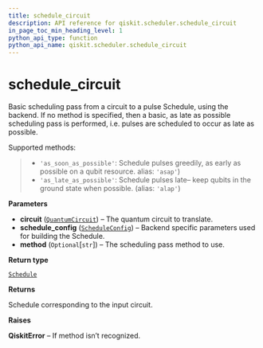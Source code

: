 ```yaml
---
title: schedule_circuit
description: API reference for qiskit.scheduler.schedule_circuit
in_page_toc_min_heading_level: 1
python_api_type: function
python_api_name: qiskit.scheduler.schedule_circuit
---
```


# schedule\_circuit

<Function id="qiskit.scheduler.schedule_circuit" name="schedule_circuit" isDedicatedPage={true} github="https://github.com/qiskit/qiskit/tree/stable/0.14/qiskit/scheduler/schedule_circuit.py" signature="schedule_circuit(circuit, schedule_config, method=None)">
  Basic scheduling pass from a circuit to a pulse Schedule, using the backend. If no method is specified, then a basic, as late as possible scheduling pass is performed, i.e. pulses are scheduled to occur as late as possible.

  Supported methods:

  > *   `'as_soon_as_possible'`: Schedule pulses greedily, as early as possible on a qubit resource. alias: `'asap'`)
  > *   `'as_late_as_possible'`: Schedule pulses late– keep qubits in the ground state when possible. (alias: `'alap'`)

  **Parameters**

  *   **circuit** ([`QuantumCircuit`](qiskit.circuit.QuantumCircuit "qiskit.circuit.quantumcircuit.QuantumCircuit")) – The quantum circuit to translate.
  *   **schedule\_config** ([`ScheduleConfig`](qiskit.scheduler.ScheduleConfig "qiskit.scheduler.config.ScheduleConfig")) – Backend specific parameters used for building the Schedule.
  *   **method** (`Optional`\[`str`]) – The scheduling pass method to use.

  **Return type**

  [`Schedule`](qiskit.pulse.Schedule "qiskit.pulse.schedule.Schedule")

  **Returns**

  Schedule corresponding to the input circuit.

  **Raises**

  **QiskitError** – If method isn’t recognized.
</Function>

